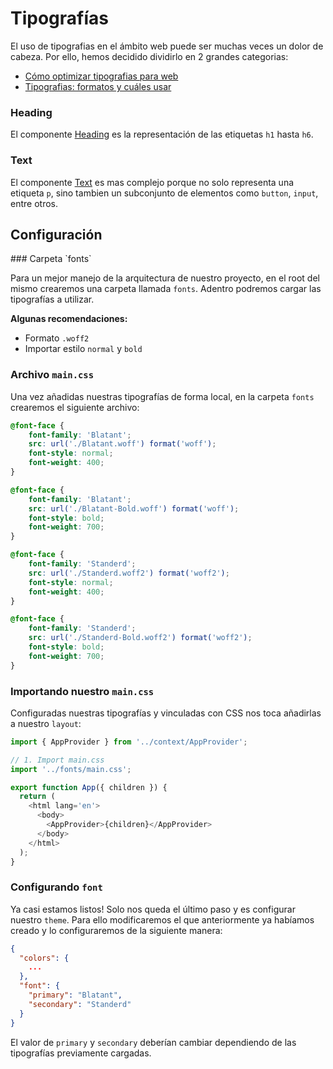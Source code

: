 
# Tipografías

El uso de tipografias en el ámbito web puede ser muchas veces un dolor de cabeza. Por ello, hemos decidido dividirlo en 2 grandes categorias:

- [Cómo optimizar tipografias para web]()
- [Tipografias: formatos y cuáles usar]()

### Heading

El componente [Heading](/heading) es la representación de las etiquetas `h1` hasta `h6`.

### Text

El componente [Text](/text) es mas complejo porque no solo representa una etiqueta `p`, sino tambien un subconjunto de elementos como `button`, `input`, entre otros.

## Configuración
<Steps>
### Carpeta `fonts`

Para un mejor manejo de la arquitectura de nuestro proyecto, en el root del mismo crearemos una carpeta llamada `fonts`.
Adentro podremos cargar las tipografías a utilizar.

**Algunas recomendaciones:**

- Formato `.woff2`
- Importar estilo `normal` y `bold`

### Archivo `main.css`

Una vez añadidas nuestras tipografías de forma local, en la carpeta `fonts` crearemos el siguiente archivo:

```css copy filename="fonts/main.css"
@font-face {
    font-family: 'Blatant';
    src: url('./Blatant.woff') format('woff');
    font-style: normal;
    font-weight: 400;
}

@font-face {
    font-family: 'Blatant';
    src: url('./Blatant-Bold.woff') format('woff');
    font-style: bold;
    font-weight: 700;
}

@font-face {
    font-family: 'Standerd';
    src: url('./Standerd.woff2') format('woff2');
    font-style: normal;
    font-weight: 400;
}

@font-face {
    font-family: 'Standerd';
    src: url('./Standerd-Bold.woff2') format('woff2');
    font-style: bold;
    font-weight: 700;
}
```

### Importando nuestro `main.css`

Configuradas nuestras tipografías y vinculadas con CSS nos toca añadirlas a nuestro `layout`:

```js copy {4} filename="app/layout.tsx"
import { AppProvider } from '../context/AppProvider';

// 1. Import main.css
import '../fonts/main.css';

export function App({ children }) {
  return (
    <html lang='en'>
      <body>
        <AppProvider>{children}</AppProvider>
      </body>
    </html>
  );
}
```

### Configurando `font`

Ya casi estamos listos! Solo nos queda el último paso y es configurar nuestro `theme`. 
Para ello modificaremos el que anteriormente ya habíamos creado y lo configuraremos de la siguiente manera:

```json {5-8} copy filename="config/theme.json"
{
  "colors": {
    ...
  },
  "font": {
    "primary": "Blatant",
    "secondary": "Standerd"
  }
}
```

El valor de `primary` y `secondary` deberían cambiar dependiendo de las tipografías previamente cargadas.
</Steps>